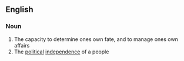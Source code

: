 ==English==

===Noun===
{{wikipedia}}
{{en-noun|sg=[[self]]-[[determination]]|-}}

# The capacity to determine ones own fate, and to manage ones own affairs
# The [[political]] [[independence]] of a people